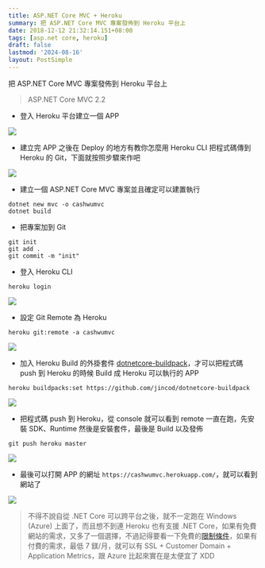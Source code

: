 ```yaml
---
title: ASP.NET Core MVC + Heroku
summary: 把 ASP.NET Core MVC 專案發佈到 Heroku 平台上
date: 2018-12-12 21:32:14.151+08:00
tags: [asp.net core, heroku]
draft: false
lastmod: '2024-08-16'
layout: PostSimple
---
```


把 ASP.NET Core MVC 專案發佈到 Heroku 平台上

> ASP.NET Core MVC 2.2

- 登入 Heroku 平台建立一個 APP

![](/static/images/404.webp)

- 建立完 APP 之後在 Deploy 的地方有教你怎麼用 Heroku CLI 把程式碼傳到 Heroku 的 Git，下面就按照步驟來作吧

![](/static/images/404.webp)

- 建立一個 ASP.NET Core MVC 專案並且確定可以建置執行

```shell
dotnet new mvc -o cashwumvc
dotnet build
```

- 把專案加到 Git

```shell
git init
git add .
git commit -m "init"
```

- 登入 Heroku CLI

```shell
heroku login
```

![](/static/images/404.webp)

- 設定 Git Remote 為 Heroku

```shell
heroku git:remote -a cashwumvc
```

![](/static/images/404.webp)

- 加入 Heroku Build 的外掛套件 [dotnetcore-buildpack](https://github.com/jincod/dotnetcore-buildpack)，才可以把程式碼 push 到 Heroku 的時候 Build 成 Heroku 可以執行的 APP

```shell
heroku buildpacks:set https://github.com/jincod/dotnetcore-buildpack
```

![](/static/images/404.webp)

- 把程式碼 push 到 Heroku，從 console 就可以看到 remote 一直在跑，先安裝 SDK、Runtime 然後是安裝套件，最後是 Build 以及發佈

```shell
git push heroku master
```

![](/static/images/404.webp)

- 最後可以打開 APP 的網址 `https://cashwumvc.herokuapp.com/`，就可以看到網站了

![](/static/images/404.webp)

> 不得不說自從 .NET Core 可以跨平台之後，就不一定跑在 Windows (Azure) 上面了，而且想不到連 Heroku 也有支援 .NET Core，如果有免費網站的需求，又多了一個選擇，不過記得要看一下免費的[限制條件](https://www.heroku.com/pricing)，如果有付費的需求，最低 7 鎂/月，就可以有 SSL + Customer Domain + Application Metrics，跟 Azure 比起來實在是太便宜了 XDD
